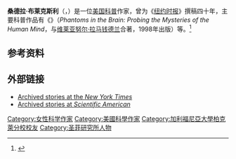 {{Infobox writer  <!--For more information, see [[:Template:Infobox_Writer/doc|:Template:Infobox Writer/doc]].-->
| name = Sandra Blakeslee
| image = 
| alt = 
| birth_date = {{birth year and age|1943}}
| birth_place = 
| death_date =    <!-- {{death date and age|YYYY|MM|DD|YYYY|MM|DD}} -->
| occupation = [[科普|科普]]作家
| nationality = 美国
| education = 
| alma_mater = [[加利福尼亞大學柏克萊分校|加利福尼亞大學柏克萊分校]]（1965）
| genre =         <!-- or: | genres =      -->
| subject =       <!-- or: | subjects =    -->
| notableworks =  <!-- or: | notablework = -->
| spouse =        <!-- or: | spouses =     -->
| partner =       <!-- or: | partners =    -->
| children = Matthew Blakeslee（儿子）<br/>Abi Blakeslee Kelleher（女儿）
| relatives = [[Howard_W._Blakeslee|Howard W. Blakeslee]]（祖父）
| awards = [[John_Templeton_Foundation#Prizes_and_awards|Templeton–Cambridge Journalism Fellowship]]<br/>
[[Fellow_of_the_American_Association_for_the_Advancement_of_Science|Fellow of the American Association for the Advancement of Science]]<br/>
Fellow of the [[Committee_for_Skeptical_Inquiry|Committee for Skeptical Inquiry]]<ref name="blakeslee"/>
| years_active = 
| website = {{url | sandrablakeslee.com/ }}
}}
'''桑德拉·布莱克斯利'''（{{lang-en|Sandra Blakeslee}}，{{bd|1943年|}}）是一位[[美国|美国]][[科普|科普]]作家，曾为《[[纽约时报|纽约时报]]》撰稿四十年，主要科普作品有《{{le|脑中魅影|Phantoms in the Brain}}》（''Phantoms in the Brain: Probing the Mysteries of the Human Mind''，与[[维莱亚努尔·拉马钱德兰|维莱亚努尔·拉马钱德兰]]合著，1998年出版）等。<ref name="blakeslee">{{cite web|last1=Blakeslee|first1=Sandra|title=Sandra Blakeslee: Science Writer|url=http://sandrablakeslee.com/|accessdate=29 February 2016|archive-date=2019-08-23|archive-url=https://web.archive.org/web/20190823022823/http://sandrablakeslee.com/|dead-url=no}}</ref>
== 参考资料 ==
{{reflist|25em}}
== 外部链接 ==
*[http://topics.nytimes.com/top/reference/timestopics/people/b/sandra_blakeslee/index.html Archived stories at the ''New York Times''] {{Wayback|url=http://topics.nytimes.com/top/reference/timestopics/people/b/sandra_blakeslee/index.html |date=20160725022435 }}
*[https://www.scientificamerican.com/author/sandra-blakeslee/ Archived stories at ''Scientific American''] {{Wayback|url=https://www.scientificamerican.com/author/sandra-blakeslee/ |date=20140904122655 }}
{{第一推动丛书}}
{{authority control}}

{{DEFAULTSORT:Blakeslee, Sandra}}

[[Category:女性科学作家|Category:女性科学作家]]
[[Category:美國科學作家|Category:美國科學作家]]
[[Category:加利福尼亞大學柏克萊分校校友|Category:加利福尼亞大學柏克萊分校校友]]
[[Category:圣菲研究所人物|Category:圣菲研究所人物]]